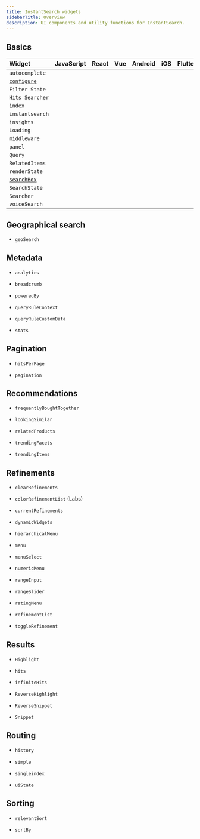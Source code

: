 ```yaml
---
title: InstantSearch widgets
sidebarTitle: Overview
description: UI components and utility functions for InstantSearch.
---
```


## Basics

| Widget                                                       | JavaScript            | React                 | Vue                   | Android               | iOS                   | Flutter               |
| :----------------------------------------------------------- | --------------------- | --------------------- | --------------------- | --------------------- | --------------------- | --------------------- |
| `autocomplete`                                               | <Icon icon="check" /> | <Icon icon="check" /> | <Icon icon="check" /> |                       |                       |                       |
| [`configure`](/ui-libraries/instantsearch/widgets/configure) | <Icon icon="check" /> | <Icon icon="check" /> | <Icon icon="check" /> |                       |                       |                       |
| `Filter State`                                               |                       |                       |                       | <Icon icon="check" /> | <Icon icon="check" /> | <Icon icon="check" /> |
| `Hits Searcher`                                              |                       |                       |                       |                       |                       | <Icon icon="check" /> |
| `index`                                                      | <Icon icon="check" /> | <Icon icon="check" /> | <Icon icon="check" /> |                       |                       |                       |
| `instantsearch`                                              | <Icon icon="check" /> | <Icon icon="check" /> | <Icon icon="check" /> |                       |                       |                       |
| `insights`                                                   | <Icon icon="check" /> | <Icon icon="check" /> | <Icon icon="check" /> |                       |                       |                       |
| `Loading`                                                    |                       |                       |                       | <Icon icon="check" /> | <Icon icon="check" /> | <Icon icon="check" /> |
| `middleware`                                                 | <Icon icon="check" /> | <Icon icon="check" /> | <Icon icon="check" /> |                       |                       |                       |
| `panel`                                                      | <Icon icon="check" /> |                       | <Icon icon="check" /> |                       |                       |                       |
| `Query`                                                      |                       |                       |                       | <Icon icon="check" /> | <Icon icon="check" /> |                       |
| `RelatedItems`                                               |                       |                       |                       | <Icon icon="check" /> | <Icon icon="check" /> |                       |
| `renderState`                                                | <Icon icon="check" /> | <Icon icon="check" /> |                       |                       |                       |                       |
| [`searchBox`](/ui-libraries/instantsearch/widgets/searchbox) | <Icon icon="check" /> | <Icon icon="check" /> | <Icon icon="check" /> | <Icon icon="check" /> | <Icon icon="check" /> |                       |
| `SearchState`                                                |                       |                       |                       |                       |                       | <Icon icon="check" /> |
| `Searcher`                                                   |                       |                       |                       | <Icon icon="check" /> | <Icon icon="check" /> |                       |
| `voiceSearch`                                                | <Icon icon="check" /> | <Icon icon="check" /> | <Icon icon="check" /> |                       |                       |                       |

## Geographical search

* `geoSearch`

## Metadata

* `analytics`

* `breadcrumb`

* `poweredBy`

* `queryRuleContext`

* `queryRuleCustomData`

* `stats`

## Pagination

* `hitsPerPage`

* `pagination`

## Recommendations

* `frequentlyBoughtTogether`

* `lookingSimilar`

* `relatedProducts`

* `trendingFacets`

* `trendingItems`

## Refinements

* `clearRefinements`

* `colorRefinementList` (Labs)

* `currentRefinements`

* `dynamicWidgets`

* `hierarchicalMenu`

* `menu`

* `menuSelect`

* `numericMenu`

* `rangeInput`

* `rangeSlider`

* `ratingMenu`

* `refinementList`

* `toggleRefinement`

## Results

* `Highlight`

* `hits`

* `infiniteHits`

* `ReverseHighlight`

* `ReverseSnippet`

* `Snippet`

## Routing

* `history`

* `simple`

* `singleindex`

* `uiState`

## Sorting

* `relevantSort`

* `sortBy`